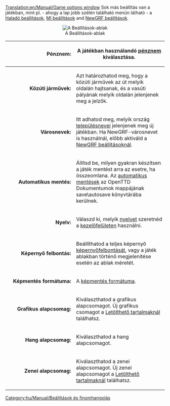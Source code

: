 [[Translation:en/Manual/Game options window]]
{{hu/Manual/Tartalomjegyzék}}
Sok más beállítás van a játékban, mint pl. - ahogy a lap jobb szélén található menün látható - a [[hu/Haladó beállítások|Haladó beállítások]], [[hu/MI beállítások|MI beállítások]] and [[hu/Manual/NewGRF|NewGRF beállítások]].  


<center>[[File:hu/Manual/Game options.png|center|frame|A Beállítások-ablak]]</center>
{| cellpadding=15px 
|- 
! width="200px" align="right"|Pénznem:
| A játékban használandó [[hu/Archive/Manual/Settings/Pénznem|pénznem]] kiválasztása.
|-
| align="right" | <b>Közúti járművek: </b>|| Azt határozhatod meg, hogy a közúti járművek az út melyik oldalán hajtsanak, és a vasúti pályának melyik oldalán jelenjenek meg a jelzők.
|-
| align="right" | <b>Városnevek:</b>
| Itt adhatod meg, melyik ország [[hu/Településnevek|településnevei]] jelenjenek meg új játékban. Ha NewGRF-városnevet is használnál, előbb aktiváld a [[hu/Manual/NewGRF|NewGRF beállításoknál]].
|-
| align="right" |<b> Automatikus mentés:</b> 
| Állítsd be, milyen gyakran készítsen a játék mentést arra az esetre, ha összeomlana. Az [[hu/Autosave|automatikus mentések]] az OpenTTD Dokumentumok mappájának save\autosave könyvtárába kerülnek. 
|-
| align="right" | <b>Nyelv: </b>
| Válaszd ki, melyik [[hu/Archive/Manual/Settings/Language|nyelvet]] szeretnéd a [[hu/Manual/Felhasználói felület|kezelőfelületen]] használni. 
|-
| align="right" | <b>Képernyő felbontás: </b>
| Beállíthatod a teljes képernyő [[hu/Archive/Manual/Settings/Resolution|képernyőfelbontását]], vagy a játék ablakban történő megjelenítése esetén az ablak méretét.
|-
| align="right" | <b>Képmentés formátuma: </b>
| A [[hu/Archive/Manual/Settings/Screenshot format|képmentés formátuma]].
|-
| align="right" | <b>Grafikus alapcsomag: </b>
| Kiválaszthatod a grafikus alapcsomagot. Új grafikus csomagot a [[hu/Manual/Letölthető tartalmak|Letölthető tartalmaknál]] találhatsz. 
|-
| align="right" | <b>Hang alapcsomag: </b>
| Kiválaszthatod a hang alapcsomagot. 
|-
| align="right" | <b>Zenei alapcsomag:</b> 
| Kiválaszthatod a zenei alapcsomagot. Új zenei alapcsomagot a [[hu/Manual/Letölthető tartalmak|Letölthető tartalmaknál]] találhatsz. 
|}



[[Category:hu/Manual/Beállítások és finomhangolás]]